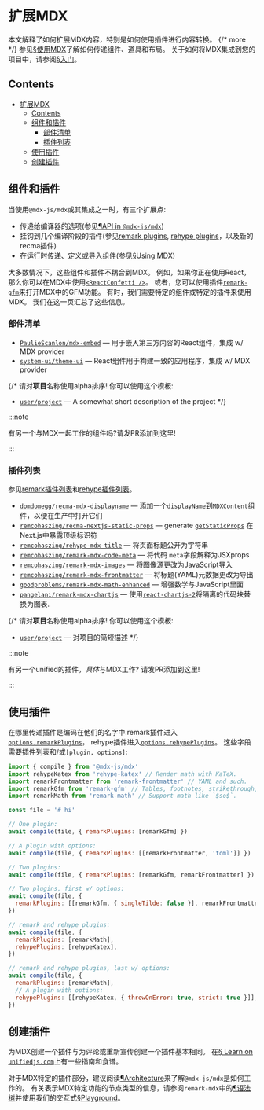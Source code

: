 # 扩展MDX

本文解释了如何扩展MDX内容，特别是如何使用插件进行内容转换。 {/* more */}
参见[§使用MDX][use]了解如何传递组件、道具和布局。
关于如何将MDX集成到您的项目中，请参阅[§入门][start]。

## Contents

- [扩展MDX](#扩展mdx)
  - [Contents](#contents)
  - [组件和插件](#组件和插件)
    - [部件清单](#部件清单)
    - [插件列表](#插件列表)
  - [使用插件](#使用插件)
  - [创建插件](#创建插件)

## 组件和插件

当使用`@mdx-js/mdx`或其集成之一时，有三个扩展点:

- 传递给编译器的选项(参见[¶API in `@mdx-js/mdx`][api])
- 挂钩到几个编译阶段的插件(参见[remark plugins][remark-plugins], [rehype plugins][rehype-plugins]，以及新的recma插件)
- 在运行时传递、定义或导入组件(参见[§Using MDX][use])

大多数情况下，这些组件和插件不耦合到MDX。
例如，如果你正在使用React，那么你可以在MDX中使用[`<ReactConfetti />`][react-confetti]。
或者，您可以使用插件[`remark-gfm`][remark-gfm]来打开MDX中的GFM功能。
有时，我们需要特定的组件或特定的插件来使用MDX。
我们在这一页汇总了这些信息。

### 部件清单

- [`PaulieScanlon/mdx-embed`](https://github.com/PaulieScanlon/mdx-embed)
  — 用于嵌入第三方内容的React组件，集成 w/ MDX provider
- [`system-ui/theme-ui`](https://github.com/system-ui/theme-ui)
  — React组件用于构建一致的应用程序，集成 w/ MDX provider

{/\*
请对**项目**名称使用alpha排序!
你可以使用这个模板:

- [`user/project`](https://github.com/user/project)
  — A somewhat short description of the project
  \*/}

:::note

有另一个与MDX一起工作的组件吗?请发PR添加到这里!

:::

### 插件列表

参见[remark插件列表][remark-plugins]和[rehype插件列表][rehype-plugins]。

- [`domdomegg/recma-mdx-displayname`](https://github.com/domdomegg/recma-mdx-displayname)
  — 添加一个`displayName`到`MDXContent`组件，以便在生产中打开它们
- [`remcohaszing/recma-nextjs-static-props`](https://github.com/remcohaszing/recma-nextjs-static-props)
  — generate [`getStaticProps`](https://nextjs.org/docs/basic-features/data-fetching/get-static-props)
  在Next.js中暴露顶级标识符
- [`remcohaszing/rehype-mdx-title`](https://github.com/remcohaszing/rehype-mdx-title)
  — 将页面标题公开为字符串
- [`remcohaszing/remark-mdx-code-meta`](https://github.com/remcohaszing/remark-mdx-code-meta)
  — 将代码 `meta`字段解释为JSXprops
- [`remcohaszing/remark-mdx-images`](https://github.com/remcohaszing/remark-mdx-images)
  — 将图像源更改为JavaScript导入
- [`remcohaszing/remark-mdx-frontmatter`](https://github.com/remcohaszing/remark-mdx-frontmatter)
  — 将标题(YAML)元数据更改为导出
- [`goodproblems/remark-mdx-math-enhanced`](https://github.com/goodproblems/remark-mdx-math-enhanced)
  — 增强数学与JavaScript里面
- [`pangelani/remark-mdx-chartjs`](https://github.com/pangelani/remark-mdx-chartjs)
  — 使用[`react-chartjs-2`](https://react-chartjs-2.js.org/)将隔离的代码块替换为图表.

{/\*
请对**项目**名称使用alpha排序!
你可以使用这个模板:

- [`user/project`](https://github.com/user/project)
  — 对项目的简短描述
  \*/}

:::note

有另一个unified的插件，*具体*与MDX工作?
请发PR添加到这里!

:::

## 使用插件

在哪里传递插件是编码在他们的名字中:remark插件进入[`options.remarkPlugins`][options-remark-plugins]， rehype插件进入[`options.rehypePlugins`][options-rehype-plugins]。
这些字段需要插件列表和/或`[plugin, options]`:

```js
import { compile } from '@mdx-js/mdx'
import rehypeKatex from 'rehype-katex' // Render math with KaTeX.
import remarkFrontmatter from 'remark-frontmatter' // YAML and such.
import remarkGfm from 'remark-gfm' // Tables, footnotes, strikethrough, task lists, literal URLs.
import remarkMath from 'remark-math' // Support math like `$so$`.

const file = '# hi'

// One plugin:
await compile(file, { remarkPlugins: [remarkGfm] })

// A plugin with options:
await compile(file, { remarkPlugins: [[remarkFrontmatter, 'toml']] })

// Two plugins:
await compile(file, { remarkPlugins: [remarkGfm, remarkFrontmatter] })

// Two plugins, first w/ options:
await compile(file, {
  remarkPlugins: [[remarkGfm, { singleTilde: false }], remarkFrontmatter],
})

// remark and rehype plugins:
await compile(file, {
  remarkPlugins: [remarkMath],
  rehypePlugins: [rehypeKatex],
})

// remark and rehype plugins, last w/ options:
await compile(file, {
  remarkPlugins: [remarkMath],
  // A plugin with options:
  rehypePlugins: [[rehypeKatex, { throwOnError: true, strict: true }]],
})
```

## 创建插件

为MDX创建一个插件与为评论或重新宣传创建一个插件基本相同。
在[§ Learn on `unifiedjs.com`][learn]上有一些指南和食谱。

对于MDX特定的插件部分，建议阅读[¶Architecture][architecture]来了解`@mdx-js/mdx`是如何工作的。
有关表示MDX特定功能的节点类型的信息，请参阅`remark-mdx`中的[¶语法树][syntax-tree]并使用我们的交互式[§Playground][Playground]。

[remark-plugins]: https://github.com/remarkjs/remark/blob/main/doc/plugins.md#list-of-plugins
[rehype-plugins]: https://github.com/rehypejs/rehype/blob/main/doc/plugins.md#list-of-plugins
[use]: /docs/using-mdx/
[api]: /packages/mdx/#api
[react-confetti]: https://github.com/alampros/react-confetti
[remark-gfm]: https://github.com/remarkjs/remark-gfm
[learn]: https://unifiedjs.com/learn/
[start]: /docs/getting-started/
[options-remark-plugins]: /packages/mdx/#optionsremarkplugins
[options-rehype-plugins]: /packages/mdx/#optionsrehypeplugins
[architecture]: /packages/mdx/#architecture
[syntax-tree]: /packages/remark-mdx/#syntax-tree
[playground]: /playground/
